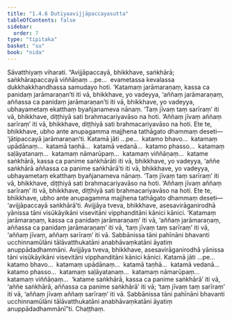 ```yaml
---
title: "1.4.6 Dutiyaavijjāpaccayasutta"
tableOfContents: false
sidebar:
  order: 7
type: "tipitaka"
basket: "su"
book: "nida"
---
```



<DynamicBreadcrumb />

<Division number="36" book="nida" bookNo="12" page="293">

<Paragraph number="269" book="nida">
Sāvatthiyaṃ viharati. “Avijjāpaccayā, bhikkhave, saṅkhārā; saṅkhārapaccayā viññāṇaṃ …pe…  evametassa kevalassa dukkhakkhandhassa samudayo hoti.
</Paragraph>

<Paragraph number="270" book="nida">
‘Katamaṃ jarāmaraṇaṃ, kassa ca panidaṃ jarāmaraṇan’ti iti vā, bhikkhave, yo vadeyya, ‘aññaṃ jarāmaraṇaṃ, aññassa ca panidaṃ jarāmaraṇan’ti iti vā, bhikkhave, yo vadeyya, ubhayametaṃ ekatthaṃ byañjanameva nānaṃ. ‘Taṃ jīvaṃ taṃ sarīraṃ’ iti vā, bhikkhave, diṭṭhiyā sati brahmacariyavāso na hoti. ‘Aññaṃ jīvaṃ aññaṃ sarīraṃ’ iti vā, bhikkhave, diṭṭhiyā sati brahmacariyavāso na hoti. Ete te, bhikkhave, ubho ante anupagamma majjhena tathāgato dhammaṃ deseti—  ‘jātipaccayā jarāmaraṇan’ti.
</Paragraph>

<Paragraph number="271" book="nida">
Katamā jāti …pe…  katamo bhavo…  katamaṃ upādānaṃ…  katamā taṇhā…  katamā vedanā…  katamo phasso…  katamaṃ saḷāyatanaṃ…  katamaṃ nāmarūpaṃ…  katamaṃ viññāṇaṃ…  katame saṅkhārā, kassa ca panime saṅkhārāti iti vā, bhikkhave, yo vadeyya, ‘aññe saṅkhārā aññassa ca panime saṅkhārā’ti iti vā, bhikkhave, yo vadeyya, ubhayametaṃ ekatthaṃ byañjanameva nānaṃ. ‘Taṃ jīvaṃ taṃ sarīraṃ’ iti vā, bhikkhave, diṭṭhiyā sati brahmacariyavāso na hoti. ‘Aññaṃ jīvaṃ aññaṃ sarīraṃ’ iti vā, bhikkhave, diṭṭhiyā sati brahmacariyavāso na hoti. Ete te, bhikkhave, ubho ante anupagamma majjhena tathāgato dhammaṃ deseti—  ‘avijjāpaccayā saṅkhārā’ti.
</Paragraph>

<Paragraph number="272" book="nida">
Avijjāya tveva, bhikkhave, asesavirāganirodhā yānissa tāni visūkāyikāni visevitāni vipphanditāni kānici kānici. ‘Katamaṃ jarāmaraṇaṃ, kassa ca panidaṃ jarāmaraṇaṃ’ iti vā, ‘aññaṃ jarāmaraṇaṃ, aññassa ca panidaṃ jarāmaraṇaṃ’ iti vā, ‘taṃ jīvaṃ taṃ sarīraṃ’ iti vā, ‘aññaṃ jīvaṃ, aññaṃ sarīraṃ’ iti vā. Sabbānissa tāni pahīnāni bhavanti ucchinnamūlāni tālāvatthukatāni anabhāvaṃkatāni āyatiṃ anuppādadhammāni.
</Paragraph>

<Paragraph number="273" book="nida">
Avijjāya tveva, bhikkhave, asesavirāganirodhā yānissa tāni visūkāyikāni visevitāni vipphanditāni kānici kānici. Katamā jāti …pe…  katamo bhavo…  katamaṃ upādānaṃ…  katamā taṇhā…  katamā vedanā…  katamo phasso…  katamaṃ saḷāyatanaṃ…  katamaṃ nāmarūpaṃ…  katamaṃ viññāṇaṃ…  ‘katame saṅkhārā, kassa ca panime saṅkhārā’ iti vā, ‘aññe saṅkhārā, aññassa ca panime saṅkhārā’ iti vā; ‘taṃ jīvaṃ taṃ sarīraṃ’ iti vā, ‘aññaṃ jīvaṃ aññaṃ sarīraṃ’ iti vā. Sabbānissa tāni pahīnāni bhavanti ucchinnamūlāni tālāvatthukatāni anabhāvaṃkatāni āyatiṃ anuppādadhammānī”ti.

</Paragraph>
</Division>

<Paragraph number="274" type="center" book="nida">
Chaṭṭhaṃ.
</Paragraph>